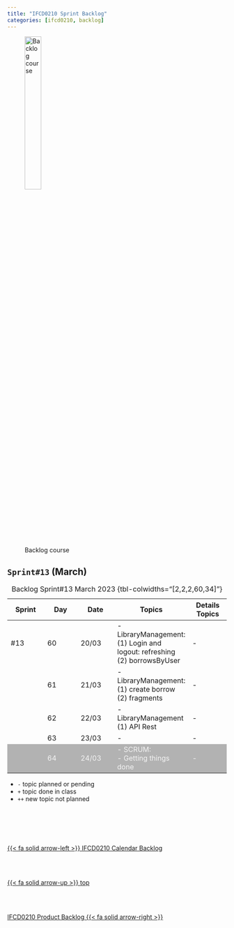```yaml
---
title: "IFCD0210 Sprint Backlog"
categories: [ifcd0210, backlog]
---
```


<style>
tr:nth-child(5) {
  background-color: #b2b2b2!important;
  color: #f4f4f4!important;
}
</style>


![Backlog course](/images/home/backlog.jpg){width="30%"}

## ``Sprint#13`` (March)

::: {.column-page-right}
| Sprint | Day | Date | Topics |  Details Topics |
| -- | -- | -- | -- | -- |
| #13 | 60 | 20/03 | - LibraryManagement:  </br>  (1) Login and logout: refreshing </br> (2) borrowsByUser </br> | - |
|  | 61 | 21/03 | - LibraryManagement:  </br>  (1) create borrow </br> (2) fragments | - |
|  | 62 | 22/03 | - LibraryManagement </br> (1) API Rest | - |
|  | 63 | 23/03 | - | - |
|  | 64 | 24/03 | - SCRUM: </br> - Getting things done  </br>| - |
: Backlog Sprint#13 March 2023 {tbl-colwidths="[2,2,2,60,34]"}
:::

::: {.callout-note}
- `-` topic planned or pending
- `+` topic done in class
- `++` new topic not planned
:::



<!--- navLinks -->
<br><br>
<div class=row>
<br>
<div class='column left previous'>
<br>
[{{< fa solid arrow-left >}} IFCD0210 Calendar Backlog](/ifcd0210/ifcd0210calendar.qmd)
<br>
</div>
<br>
<div class='column center'>
<br>
[{{< fa solid arrow-up >}} top](#top)
<br>
</div>
<br>
<div class='column right next'>
<br>
[IFCD0210 Product Backlog  {{< fa solid arrow-right >}}](/ifcd0210/ifcd0210backlog-product.qmd)
<br>
</div>
<br>
</div>
